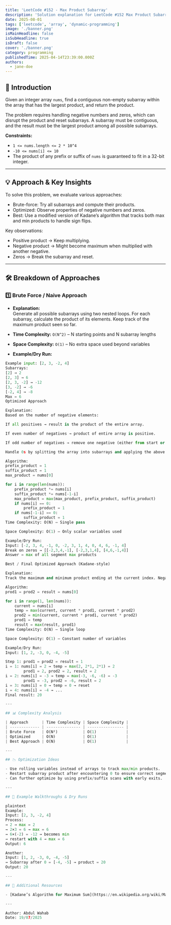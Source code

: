 ```yaml
---
title: 'LeetCode #152 - Max Product Subarray'
description: 'Solution explanation for LeetCode #152 Max Product Subarray.'
date: 2025-08-01
tags: ['leetcode', 'array', 'dynamic-programming']
image: './banner.png'
isMainHeadline: false
isSubHeadline: true
isDraft: false
cover: './banner.png'
category: programming
publishedTime: 2025-04-14T23:39:00.000Z
authors:
  - jane-doe
---
```




## 📝 Introduction

Given an integer array `nums`, find a contiguous non-empty subarray within the array that has the largest product, and return the product.

The problem requires handling negative numbers and zeros, which can disrupt the product and reset subarrays. A subarray must be contiguous, and the result must be the largest product among all possible subarrays.

**Constraints:**
- `1 <= nums.length <= 2 * 10^4`  
- `-10 <= nums[i] <= 10`  
- The product of any prefix or suffix of `nums` is guaranteed to fit in a 32-bit integer.

---

## 💡 Approach & Key Insights

To solve this problem, we evaluate various approaches:

- Brute-force: Try all subarrays and compute their products.
- Optimized: Observe properties of negative numbers and zeros.
- Best: Use a modified version of Kadane’s algorithm that tracks both max and min products to handle sign flips.

Key observations:
- Positive product → Keep multiplying.
- Negative product → Might become maximum when multiplied with another negative.
- Zeros → Break the subarray and reset.

---

## 🛠️ Breakdown of Approaches

### 1️⃣ Brute Force / Naive Approach

- **Explanation:**  
  Generate all possible subarrays using two nested loops. For each subarray, calculate the product of its elements. Keep track of the maximum product seen so far.

- **Time Complexity:** `O(N^2)` – N starting points and N subarray lengths  
- **Space Complexity:** `O(1)` – No extra space used beyond variables

- **Example/Dry Run:**

```python
Example input: [2, 3, -2, 4]
Subarrays:
[2] → 2
[2, 3] → 6
[2, 3, -2] → -12
[3, -2] → -6
[-2, 4] → -8
Max = 6
Optimized Approach

Explanation:
Based on the number of negative elements:

If all positives → result is the product of the entire array.

If even number of negatives → product of entire array is positive.

If odd number of negatives → remove one negative (either from start or end) to make the product positive.

Handle 0s by splitting the array into subarrays and applying the above logic on each.

Algorithm:
prefix_product = 1
suffix_product = 1
max_product = nums[0]

for i in range(len(nums)):
    prefix_product *= nums[i]
    suffix_product *= nums[-1-i]
    max_product = max(max_product, prefix_product, suffix_product)
    if nums[i] == 0:
        prefix_product = 1
    if nums[-1-i] == 0:
        suffix_product = 1
Time Complexity: O(N) – Single pass

Space Complexity: O(1) – Only scalar variables used

Example/Dry Run:
Input: [-2, 3, 4, -1, 0, -2, 3, 1, 4, 0, 4, 6, -1, 4]
Break on zeros → [[-2,3,4,-1], [-2,3,1,4], [4,6,-1,4]]
Answer = max of all segment max products

Best / Final Optimized Approach (Kadane-style)

Explanation:
Track the maximum and minimum product ending at the current index. Negative numbers can flip max to min and vice versa. This ensures handling of alternating signs.

Algorithm:
prod1 = prod2 = result = nums[0]

for i in range(1, len(nums)):
    current = nums[i]
    temp = max(current, current * prod1, current * prod2)
    prod2 = min(current, current * prod1, current * prod2)
    prod1 = temp
    result = max(result, prod1)
Time Complexity: O(N) – Single loop

Space Complexity: O(1) – Constant number of variables

Example/Dry Run:
Input: [1, 2, -3, 0, -4, -5]

Step 1: prod1 = prod2 = result = 1
i = 1: nums[i] = 2 → temp = max(2, 2*1, 2*1) = 2
        prod1 = 2, prod2 = 2, result = 2
i = 2: nums[i] = -3 → temp = max(-3, -6, -6) = -3
        prod1 = -3, prod2 = -6, result = 2
i = 3: nums[i] = 0 → temp = 0 → reset
i = 4: nums[i] = -4 → ...
Final result: 20

---

## 📊 Complexity Analysis

| Approach      | Time Complexity | Space Complexity |
| ------------- | --------------- | ---------------- |
| Brute Force   | O(N²)           | O(1)             |
| Optimized     | O(N)            | O(1)             |
| Best Approach | O(N)            | O(1)             |

---

## 📉 Optimization Ideas

- Use rolling variables instead of arrays to track max/min products.
- Restart subarray product after encountering 0 to ensure correct segmentation.
- Can further optimize by using prefix/suffix scans with early exits.

---

## 📌 Example Walkthroughs & Dry Runs

plaintext
Example:
Input: [2, 3, -2, 4]
Process:
→ 2 → max = 2
→ 2×3 = 6 → max = 6
→ 6×(-2) = -12 → becomes min
→ restart with 4 → max = 6
Output: 6

Another:
Input: [1, 2, -3, 0, -4, -5]
→ Subarray after 0 = [-4, -5] → product = 20
Output: 20

---

## 🔗 Additional Resources

- [Kadane’s Algorithm for Maximum Sum](https://en.wikipedia.org/wiki/Maximum_subarray_problem)

---

Author: Abdul Wahab  
Date: 19/07/2025
